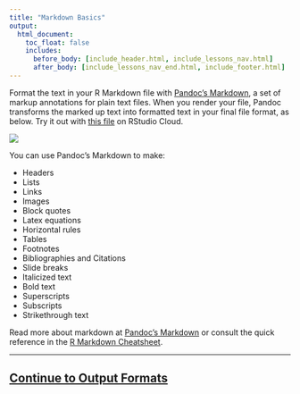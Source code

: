 ```yaml
---
title: "Markdown Basics"
output:
  html_document:
    toc_float: false
    includes:
      before_body: [include_header.html, include_lessons_nav.html]
      after_body: [include_lessons_nav_end.html, include_footer.html]
---
```


Format the text in your R Markdown file with [Pandoc's Markdown](authoring_pandoc_markdown.html), a set of markup annotations for plain text files. When you render your file, Pandoc transforms the marked up text into formatted text in your final file format, as below. Try it out with [this file](https://posit.cloud/content/181948) on RStudio Cloud.

![](lesson-images/markdown-1-markup.png)
</br>

You can use Pandoc's Markdown to make:

* Headers
* Lists
* Links
* Images
* Block quotes
* Latex equations
* Horizontal rules
* Tables
* Footnotes
* Bibliographies and Citations
* Slide breaks
* Italicized text
* Bold text
* Superscripts
* Subscripts
* Strikethrough text

Read more about markdown at [Pandoc's Markdown](authoring_pandoc_markdown.html) or consult the quick reference in the [R Markdown Cheatsheet](https://github.com/rstudio/cheatsheets/raw/main/rmarkdown-2.0.pdf).

***

## [Continue to Output Formats](lesson-9.html){.continue-link}

